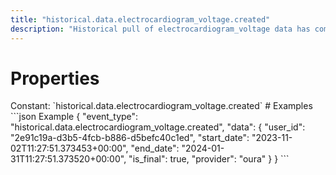 ```yaml
---
title: "historical.data.electrocardiogram_voltage.created"
description: "Historical pull of electrocardiogram_voltage data has completed and you can now pull data for this resource."
---
```

# Properties
<ResponseField name="event_type" type="const string" required="true">
Constant: `historical.data.electrocardiogram_voltage.created`
</ResponseField>
<ResponseField name="data" type="HistoricalDataCreated" required="true">
<Expandable title="HistoricalDataCreated" defaultOpen="true">
<ResponseField name="user_id" type="string" required="true">
</ResponseField>
<ResponseField name="start_date" type="string" required="true">
</ResponseField>
<ResponseField name="end_date" type="string" required="true">
</ResponseField>
<ResponseField name="is_final" type="boolean" required="true">
</ResponseField>
<ResponseField name="provider" type="string" required="true">
</ResponseField>
</Expandable>
</ResponseField>
# Examples
<CodeGroup>
```json Example
{
  "event_type": "historical.data.electrocardiogram_voltage.created",
  "data": {
    "user_id": "2e91c19a-d3b5-4fcb-b886-d5befc40c1ed",
    "start_date": "2023-11-02T11:27:51.373453+00:00",
    "end_date": "2024-01-31T11:27:51.373520+00:00",
    "is_final": true,
    "provider": "oura"
  }
}
```
</CodeGroup>
